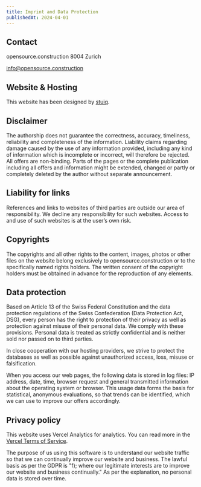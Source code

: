 ```yaml
---
title: Imprint and Data Protection
publishedAt: 2024-04-01
---
```


## Contact

opensource.construction
8004 Zurich

[info@opensource.construction](mailto:info@opensource.construction)

## Website & Hosting

This website has been designed by [stuiq](https://www.stuiq.ch/).

## Disclaimer

The authorship does not guarantee the correctness, accuracy, timeliness, reliability and completeness of the information. Liability claims regarding damage caused by the use of any information provided, including any kind of information which is incomplete or incorrect, will therefore be rejected. All offers are non-binding. Parts of the pages or the complete publication including all offers and information might be extended, changed or partly or completely deleted by the author without separate announcement.

## Liability for links

References and links to websites of third parties are outside our area of responsibility. We decline any responsibility for such websites. Access to and use of such websites is at the user’s own risk.

## Copyrights

The copyrights and all other rights to the content, images, photos or other files on the website belong exclusively to opensource.construction or to the specifically named rights holders. The written consent of the copyright holders must be obtained in advance for the reproduction of any elements.

## Data protection

Based on Article 13 of the Swiss Federal Constitution and the data protection regulations of the Swiss Confederation (Data Protection Act, DSG), every person has the right to protection of their privacy as well as protection against misuse of their personal data. We comply with these provisions. Personal data is treated as strictly confidential and is neither sold nor passed on to third parties.

In close cooperation with our hosting providers, we strive to protect the databases as well as possible against unauthorized access, loss, misuse or falsification.

When you access our web pages, the following data is stored in log files: IP address, date, time, browser request and general transmitted information about the operating system or browser. This usage data forms the basis for statistical, anonymous evaluations, so that trends can be identified, which we can use to improve our offers accordingly.

## Privacy policy

This website uses Vercel Analytics for analytics. You can read more in the [Vercel Terms of Service](https://vercel.com/docs/analytics/privacy-policy).

The purpose of us using this software is to understand our website traffic so that we can continually improve our website and business. The lawful basis as per the GDPR is "f); where our legitimate interests are to improve our website and business continually." As per the explanation, no personal data is stored over time.
